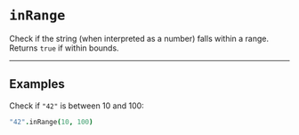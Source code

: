 # `inRange`

Check if the string (when interpreted as a number) falls within a range. Returns `true` if within bounds.

---

## Examples

Check if `"42"` is between 10 and 100:

```coffee
"42".inRange(10, 100)
```
